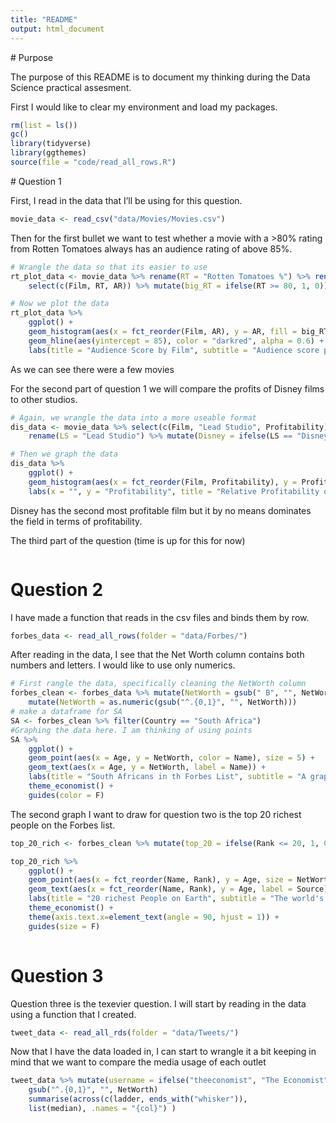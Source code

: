 ```yaml
---
title: "README"
output: html_document
---
```

 # Purpose
 
 The purpose of this README is to document my thinking during the Data Science practical assesment. 
 
 First I would like to clear my environment and load my packages.
```r
rm(list = ls())
gc()
library(tidyverse)
library(ggthemes)
source(file = "code/read_all_rows.R")
```
 
 # Question 1
 
First, I read in the data that I'll be using for this question.
```r
movie_data <- read_csv("data/Movies/Movies.csv")
```
 
 Then for the first bullet we want to test whether a movie with a >80% rating from Rotten Tomatoes always has an audience rating of above 85%.
```r
# Wrangle the data so that its easier to use
rt_plot_data <- movie_data %>% rename(RT = "Rotten Tomatoes %") %>% rename(AR = "Audience  score %") %>% 
    select(c(Film, RT, AR)) %>% mutate(big_RT = ifelse(RT >= 80, 1, 0))

# Now we plot the data
rt_plot_data %>% 
    ggplot() +
    geom_histogram(aes(x = fct_reorder(Film, AR), y = AR, fill = big_RT), stat = "identity") +
    geom_hline(aes(yintercept = 85), color = "darkred", alpha = 0.6) +
    labs(title = "Audience Score by Film", subtitle = "Audience score per film differentiated by whether Rotten Tomatoes rated greater than 80%" ,x = "", y = "Audience Score")

```
 
As we can see there were a few movies 
 
For the second part of question 1 we will compare the profits of Disney films to other studios.
```r
# Again, we wrangle the data into a more useable format
dis_data <- movie_data %>% select(c(Film, "Lead Studio", Profitability)) %>% 
    rename(LS = "Lead Studio") %>% mutate(Disney = ifelse(LS == "Disney", 1, 0))

# Then we graph the data
dis_data %>% 
    ggplot() +
    geom_histogram(aes(x = fct_reorder(Film, Profitability), y = Profitability, fill = Disney), stat = "identity") +
    labs(x = "", y = "Profitability", title = "Relative Profitability of Disney Films")
```

 Disney has the second most profitable film but it by no means dominates the field in terms of profitability.
 
 The third part of the question (time is up for this for now)
```r

```
 
# Question 2

I have made a function that reads in the csv files and binds them by row.
```r
forbes_data <- read_all_rows(folder = "data/Forbes/")
```

After reading in the data, I see that the Net Worth column contains both numbers and letters. I would like to use only numerics.
```r
# First rangle the data, specifically cleaning the NetWorth column
forbes_clean <- forbes_data %>% mutate(NetWorth = gsub(" B", "", NetWorth)) %>% 
    mutate(NetWorth = as.numeric(gsub("^.{0,1}", "", NetWorth)))  
# make a dataframe for SA
SA <- forbes_clean %>% filter(Country == "South Africa")
#Graphing the data here. I am thinking of using points
SA %>% 
    ggplot() +
    geom_point(aes(x = Age, y = NetWorth, color = Name), size = 5) +
    geom_text(aes(x = Age, y = NetWorth, label = Name)) +
    labs(title = "South Africans in th Forbes List", subtitle = "A graph of net worth by age", x = "", y = "Net Worth") +
    theme_economist() +
    guides(color = F)

```

The second graph I want to draw for question two is the top 20 richest people on the Forbes list.
```r
top_20_rich <- forbes_clean %>% mutate(top_20 = ifelse(Rank <= 20, 1, 0)) %>% filter(top_20 == 1)

top_20_rich %>% 
    ggplot() + 
    geom_point(aes(x = fct_reorder(Name, Rank), y = Age, size = NetWorth, color = Industry)) +
    geom_text(aes(x = fct_reorder(Name, Rank), y = Age, label = Source)) +
    labs(title = "20 richest People on Earth", subtitle = "The world's richest arranged by net worth and age", x = "", caption = "Forbes") +
    theme_economist() +
    theme(axis.text.x=element_text(angle = 90, hjust = 1)) +
    guides(size = F)
    

```

# Question 3

Question three is the texevier question. I will start by reading in the data using a function that I created.
```r
tweet_data <- read_all_rds(folder = "data/Tweets/")
```

Now that I have the data loaded in, I can start to wrangle it a bit keeping in mind that we want to compare the media usage of each outlet
```r
tweet_data %>% mutate(username = ifelse("theeconomist", "The Economist", ifelse("cnnbrk", "CNN", "BBC"))) %>% select(c(date, username, video, picture)) %>% 
    gsub("^.{0,1}", "", NetWorth)
    summarise(across(c(ladder, ends_with("whisker")),
    list(median), .names = "{col}") )
```


